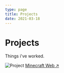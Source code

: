 ```yaml
---
type: page
title: Projects
date: 2021-03-18
---
```


# Projects

Things i've worked.


<Image
  src="/images/minecraft.png"
  alt="Project"
  width={1125}
  height={750}
  priority
  className="next-image"
/>
[Minecraft Web ↗ ](https://minecraft-web-mu.vercel.app/)
